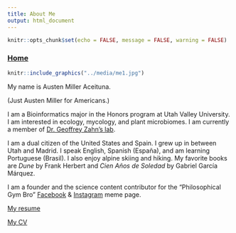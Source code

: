 ```yaml
---
title: About Me
output: html_document
---
```


```r
knitr::opts_chunk$set(echo = FALSE, message = FALSE, warning = FALSE)
```
### [Home](https://amaceituna.github.io/)

```r
knitr::include_graphics("../media/me1.jpg")
```

My name is Austen Miller Aceituna.

(Just Austen Miller for Americans.)

I am a Bioinformatics major in the Honors program at Utah Valley University. I am interested in ecology, mycology, and plant microbiomes. I am currently a member of [Dr. Geoffrey Zahn's lab](https://gzahn.github.io/lab/).

I am a dual citizen of the United States and Spain. I grew up in between Utah and Madrid. I speak English, Spanish (España), and am learning Portuguese (Brasil). I also enjoy alpine skiing and hiking. My favorite books are *Dune* by Frank Herbert and *Cien Años de Soledad* by Gabriel García Márquez.

I am a founder and the science content contributor for the “Philosophical Gym Bro” [Facebook](https://www.facebook.com/GymKingSadBoi/) & [Instagram](https://www.instagram.com/philosophicalgymbro/) meme page.

[My resume](https://AMAceituna.github.io/Media/resume_website.pdf)

[My CV](https://AMAceituna.github.io/Media/CVwebsite.pdf)





